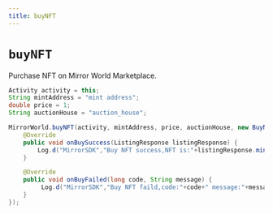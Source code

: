 ```yaml
---
title: buyNFT
---
```


# `buyNFT`
Purchase NFT on Mirror World Marketplace.

```java
Activity activity = this;
String mintAddress = "mint address";
double price = 1;
String auctionHouse = "auction_house";

MirrorWorld.buyNFT(activity, mintAddress, price, auctionHouse, new BuyNFTListener() {
    @Override
    public void onBuySuccess(ListingResponse listingResponse) {
        Log.d("MirrorSDK","Buy NFT success,NFT is:"+listingResponse.mint_address);
    }

    @Override
    public void onBuyFailed(long code, String message) {
         Log.d("MirrorSDK","Buy NFT faild,code:"+code+" message:"+message);
    }
});
```
